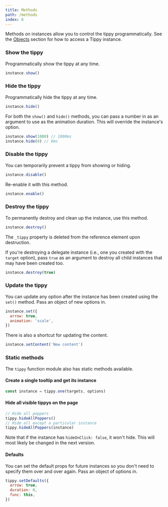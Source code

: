 ```yaml
---
title: Methods
path: /methods
index: 6
---
```


Methods on instances allow you to control the tippy programmatically. See the
[Objects](/objects) section for how to access a Tippy instance.

### Show the tippy

Programmatically show the tippy at any time.

```js
instance.show()
```

### Hide the tippy

Programmatically hide the tippy at any time.

```js
instance.hide()
```

For both the `show()` and `hide()` methods, you can pass a number in as an
argument to use as the animation duration. This will override the instance's
option.

```js
instance.show(1000) // 1000ms
instance.hide(0) // 0ms
```

### Disable the tippy

You can temporarily prevent a tippy from showing or hiding.

```js
instance.disable()
```

Re-enable it with this method.

```js
instance.enable()
```

### Destroy the tippy

To permanently destroy and clean up the instance, use this method.

```js
instance.destroy()
```

The `_tippy` property is deleted from the reference element upon destruction.

If you're destroying a delegate instance (i.e., one you created with the
`target` option), pass `true` as an argument to destroy all child instances that
may have been created too.

```js
instance.destroy(true)
```

### Update the tippy

You can update any option after the instance has been created using the `set()`
method. Pass an object of new options in.

```js
instance.set({
  arrow: true,
  animation: 'scale',
})
```

There is also a shortcut for updating the content.

```js
instance.setContent('New content')
```

### Static methods

The `tippy` function module also has static methods available.

#### Create a single tooltip and get its instance

```js
const instance = tippy.one(targets, options)
```

#### Hide all visible tippys on the page

```js
// Hide all poppers
tippy.hideAllPoppers()
// Hide all except a particular instance
tippy.hideAllPoppers(instance)
```

Note that if the instance has `hideOnClick: false`, it won't hide. This will
most likely be changed in the next version.

#### Defaults

You can set the default props for future instances so you don't need to specify
them over and over again. Pass an object of options in.

```js
tippy.setDefaults({
  arrow: true,
  duration: 0,
  func: this,
})
```
